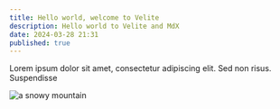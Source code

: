 ```yaml
---
title: Hello world, welcome to Velite
description: Hello world to Velite and MdX
date: 2024-03-28 21:31
published: true
---
```


Lorem ipsum dolor sit amet, consectetur adipiscing elit. Sed non risus. Suspendisse

![a snowy mountain](https://unsplash.com/photos/a-snow-covered-mountain-with-trees-in-the-foreground-RTp3heL9rF0)
